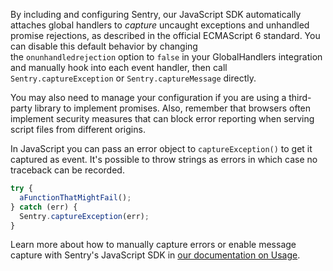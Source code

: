 By including and configuring Sentry, our JavaScript SDK automatically attaches global handlers to _capture_ uncaught exceptions and unhandled promise rejections, as described in the official ECMAScript 6 standard. You can disable this default behavior by changing the `onunhandledrejection` option to `false` in your GlobalHandlers integration and manually hook into each event handler, then call `Sentry.captureException` or `Sentry.captureMessage` directly.

You may also need to manage your configuration if you are using a third-party library to implement promises. Also, remember that browsers often implement security measures that can block error reporting when serving script files from different origins.

In JavaScript you can pass an error object to `captureException()` to get it captured
as event. It's possible to throw strings as errors in which case no traceback
can be recorded.

```javascript
try {
  aFunctionThatMightFail();
} catch (err) {
  Sentry.captureException(err);
}
```

Learn more about how to manually capture errors or enable message capture with Sentry's JavaScript SDK in [our documentation on Usage](/platforms/javascript/usage/).
